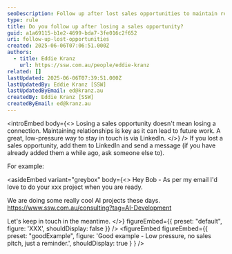 ```yaml
---
seoDescription: Follow up after lost sales opportunities to maintain relationships, gather feedback, and convert prospects into future clients. Learn best practices for post-rejection communication.
type: rule
title: Do you follow up after losing a sales opportunity?
guid: a1a69115-b1e2-4699-bda7-3fe016c2f652
uri: follow-up-lost-opportunities
created: 2025-06-06T07:06:51.000Z
authors:
  - title: Eddie Kranz
    url: https://ssw.com.au/people/eddie-kranz
related: []
lastUpdated: 2025-06-06T07:39:51.000Z
lastUpdatedBy: Eddie Kranz [SSW]
lastUpdatedByEmail: ed@kranz.au
createdBy: Eddie Kranz [SSW]
createdByEmail: ed@kranz.au
---
```


<introEmbed
  body={<>
Losing a sales opportunity doesn't mean losing a connection. Maintaining relationships is key as it can lead to future work. A great, low-pressure way to stay in touch is via LinkedIn.
  </>}
/>
If you lost a sales opportunity, add them to LinkedIn and send a message (if you have already added them a while ago, ask someone else to).

For example:

<asideEmbed
  variant="greybox"
  body={<>
    Hey Bob - As per my email I'd love to do your xxx project when you are ready.

We are doing some really cool AI projects these days.
<https://www.ssw.com.au/consulting?tag=AI-Development>

Let's keep in touch in the meantime.
  </>}
  figureEmbed={{
    preset: "default",
    figure: 'XXX',
    shouldDisplay: false
  }}
/>
<figureEmbed figureEmbed={{
  preset: "goodExample",
  figure: 'Good example - Low pressure, no sales pitch, just a reminder.',
  shouldDisplay: true
} } />

